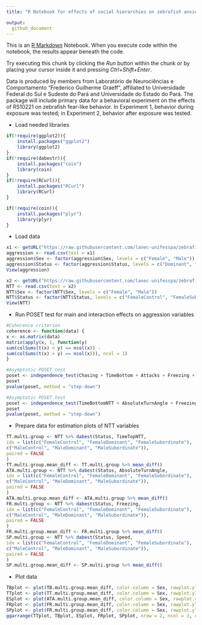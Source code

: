 ```yaml
---
title: "R Notebook for effects of social hierarchies on zebrafish anxiety-like behavior (LaNeC)"

output:
  github_document 
---
```


This is an [R Markdown](http://rmarkdown.rstudio.com) Notebook. When you execute code within the notebook, the results appear beneath the code. 

Try executing this chunk by clicking the *Run* button within the chunk or by placing your cursor inside it and pressing *Ctrl+Shift+Enter*. 

Data is produced by members from Laboratório de Neurociências e Comportamento "Frederico Guilherme Graeff", affiliated to Universidade Federal do Sul e Sudeste do Pará and Universidade do Estado do Pará. The package will include primary data for a behavioral experiment on the effects of RS10221 on zebrafish fear-like behavior. In Experiment 1, behavior during exposure was tested; in Experiment 2, behavior after exposure was tested.

* Load needed libraries
```r
if(!require(ggplot2)){
    install.packages("ggplot2")
    library(ggplot2)
}
if(!require(dabestr)){
    install.packages("coin")
    library(coin)
}
if(!require(RCurl)){
    install.packages("RCurl")
    library(RCurl)
}

if(!require(coin)){
    install.packages("plyr")
    library(plyr)
}
```

* Load data

```r
x1 <- getURL("https://raw.githubusercontent.com/lanec-unifesspa/zebrafish_subordination/main/dominant-subordinateNTT.csv")
aggression <- read.csv(text = x1)
aggression$Sex <- factor(aggression$Sex, levels = c("Female", "Male"))
aggression$Status <- factor(aggression$Status, levels = c("Dominant", "Subordinate"))
View(aggression)

x2 <- getURL("https://raw.githubusercontent.com/lanec-unifesspa/zebrafish_subordination/main/NTT.csv")
NTT <- read.csv(text = x2)
NTT$Sex <- factor(NTT$Sex, levels = c("Female", "Male"))
NTT$Status <- factor(NTT$Status, levels = c("FemaleControl", "FemaleSubordinate", "FemaleDominant", "MaleControl", "MaleSubordinate", "MaleDominant"))
View(NTT)
```


* Run POSET test for main and interaction effects on aggression variables
```r
#Coherence criterion
coherence <- function(data) {
x <- as.matrix(data)
matrix(apply(x, 1, function(y)
sum(colSums(t(x) < y) == ncol(x)) -
sum(colSums(t(x) > y) == ncol(x))), ncol = 1)
}

#Asymptotic POSET test
poset <- independence_test(Chasing + TimeBottom + Attacks + Freezing + Retreats ~ Sex:Status, data = aggression, ytraf = coherence)
poset
pvalue(poset, method = "step-down")
```

```r
#Asymptotic POSET test
poset <- independence_test(TimeBottomNTT + AbsoluteTurnAngle + Freezing + Speed ~ Sex:Status, data = NTT, ytraf = coherence)
poset
pvalue(poset, method = "step-down")
```


* Prepare data for estimation plots of NTT variables
```r
TT.multi.group <- NTT %>% dabest(Status, TimeTopNTT,
idx = list(c("FemaleControl", "FemaleDominant", "FemaleSubordinate"),
c("MaleControl", "MaleDominant", "MaleSubordinate")),
paired = FALSE
)
TT.multi.group.mean_diff <- TT.multi.group %>% mean_diff()
ATA.multi.group <- NTT %>% dabest(Status, AbsoluteTurnAngle,
idx = list(c("FemaleControl", "FemaleDominant", "FemaleSubordinate"),
c("MaleControl", "MaleDominant", "MaleSubordinate")),
paired = FALSE
)
ATA.multi.group.mean_diff <- ATA.multi.group %>% mean_diff()
FR.multi.group <- NTT %>% dabest(Status, Freezing,
idx = list(c("FemaleControl", "FemaleDominant", "FemaleSubordinate"),
c("MaleControl", "MaleDominant", "MaleSubordinate")),
paired = FALSE
)
FR.multi.group.mean_diff <- FR.multi.group %>% mean_diff()
SP.multi.group <- NTT %>% dabest(Status, Speed,
idx = list(c("FemaleControl", "FemaleDominant", "FemaleSubordinate"),
c("MaleControl", "MaleDominant", "MaleSubordinate")),
paired = FALSE
)
SP.multi.group.mean_diff <- SP.multi.group %>% mean_diff()
```

* Plot data
```r
TBplot <- plot(TB.multi.group.mean_diff, color.column = Sex, rawplot.ylim = c(0, 360), rawplot.ylabel = "Time spent in the bottom third (s)", axes.title.fontsize = 10, theme = ggplot2::theme_bw(), palette = c("#1b9e77", "#d95f02"))
TTplot <- plot(TT.multi.group.mean_diff, color.column = Sex, rawplot.ylim = c(0, 360), rawplot.ylabel = "Time spent in the top third (s)", axes.title.fontsize = 10, theme = ggplot2::theme_bw(), palette = c("#1b9e77", "#d95f02"))
ESplot <- plot(ATA.multi.group.mean_diff, color.column = Sex, rawplot.ylim = c(0, 60), rawplot.ylabel = "Absolute turn angle (º)", axes.title.fontsize = 10, theme = ggplot2::theme_bw(), palette = c("#1b9e77", "#d95f02"))
FRplot <- plot(FR.multi.group.mean_diff, color.column = Sex, rawplot.ylim = c(0, 360), rawplot.ylabel = "Freezing (s)", axes.title.fontsize = 10, theme = ggplot2::theme_bw(), palette = c("#1b9e77", "#d95f02"))
SPplot <- plot(FR.multi.group.mean_diff, color.column = Sex, rawplot.ylim = c(0, 360), rawplot.ylabel = "Speed (cm/s)", axes.title.fontsize = 10, theme = ggplot2::theme_bw(), palette = c("#1b9e77", "#d95f02"))
ggarrange(TTplot, TBplot, ESplot, FRplot, SPplot, nrow = 2, ncol = 3, common.legend = TRUE)
```
